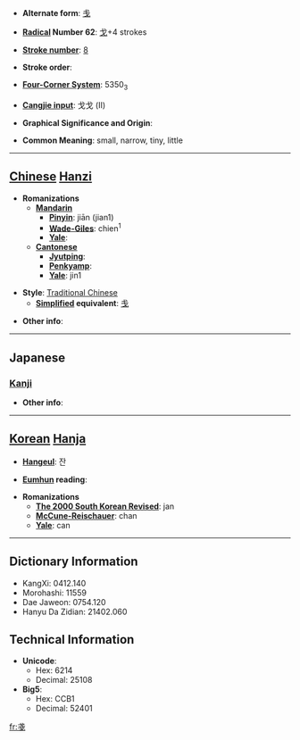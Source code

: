* '''Alternate form''': [[戋]]

* '''[[Wiktionary:Chinese radical index| Radical]] Number 62''': [[Wiktionary:Chinese radical index 戈|戈]]+4 strokes

* '''[[Wiktionary:Chinese total strokes index|Stroke number]]''': [[Wiktionary:Chinese total strokes index 8|8]]

* '''Stroke order''': 

* '''[[Wiktionary:Chinese four corner index|Four-Corner System]]''': 5350<sub>3</sub>

* '''[[Wiktionary:Chinese Cangjie index|Cangjie input]]''': 戈戈 (II)

* '''Graphical Significance and Origin''': 

* '''Common Meaning''': small, narrow, tiny, little

----

== [[Chinese]] [[Hanzi]] ==

* '''Romanizations'''
** '''[[Mandarin]]'''
*** '''[[Pinyin]]''': jiān (jian1)
*** '''[[Wade-Giles]]''': chien<sup>1</sup>
*** '''[[Yale]]''': 
** '''[[Cantonese]]'''
*** '''[[Jyutping]]''':
*** '''[[Penkyamp]]''': 
*** '''[[Yale]]''': jin1

* '''Style''': [[Traditional Chinese]] 
** '''[[Simplified Chinese|Simplified]] equivalent''': [[戋]]

* '''Other info''': 

----

==Japanese==
===[[Kanji]]===
{{kanji|on readings=[[さん]] (san), [[せん]] (sen), [[ざん]] (zan)
|kun readings=[[そこなう]] (sokonau), [[あまり]] (amari), [[せまい]] (semai)
}}

* '''Other info''':  

----

== [[Korean]] [[Hanja]] ==

* '''[[Hangeul]]''': 잔

* '''[[Eumhun]] reading''': 

* '''Romanizations'''
** '''[[The 2000 South Korean Revised Romanization|The 2000 South Korean Revised]]''': jan
** '''[[McCune-Reischauer]]''': chan
** '''[[Yale]]''': can

----

== Dictionary Information ==

* KangXi: 0412.140
* Morohashi: 11559
* Dae Jaweon: 0754.120
* Hanyu Da Zidian: 21402.060

== Technical Information ==

* '''Unicode''':
** Hex: 6214
** Decimal: 25108
* '''Big5''':
** Hex: CCB1
** Decimal: 52401

[[fr:戔]]